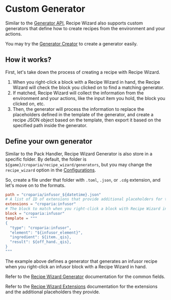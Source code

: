 # Custom Generator

Similar to the [Generator API](../generator), Recipe Wizard also supports custom generators that define how to create
recipes from the environment and your actions.

You may try the [Generator Creator](../../playground/generator) to create a generator easily.

## How it works?

First, let's take down the process of creating a recipe with Recipe Wizard.

1. When you right-click a block with a Recipe Wizard in hand, the Recipe Wizard will check the block you clicked on to
find a matching generator.
2. If matched, Recipe Wizard will collect the information from the environment and your actions, like the input item you
hold, the block you clicked on, etc.
3. Then, the generator will process the information to replace the placeholders defined in the template of the generator,
and create a recipe JSON object based on the template, then export it based on the specified path inside the generator.

## Define your own generator

Similar to the Pack Handler, Recipe Wizard Generator is also store in a specific folder. By default, the folder is
`${game}/croparia/recipe_wizard/generators`, but you may change the `recipe_wizard` option in the
[Configurations](../config).

So, create a file under that folder with `.toml`, `.json`, or `.cdg` extension, and let's move on to the formats.

```toml title="Toml Example: Infusor Recipe Generator"
path = "croparia/infusor_${datetime}.json"
# A list of ID of extensions that provide additional placeholders for the template.
extensions = "croparia:infusor"
# The block to match when you right-click a block with Recipe Wizard in hand.
block = "croparia:infusor"
template = """
{
  "type": "croparia:infusor",
  "element": "${infusor_element}",
  "ingredient": ${item._qis},
  "result": ${off_hand._qis},
}
"""
```

The example above defines a generator that generates an infusor recipe when you right-click an infusor block with a Recipe
Wizard in hand.

Refer to the [Recipe Wizard Generator](../generator/spec_generators#iv-recipe-wizard-generator) documentation for the common fields.

Refer to the [Recipe Wizard Extensions](../generator/spec_placeholder_registry#recipe-wizard-extensions) documentation for the extensions and the additional placeholders they provide.
